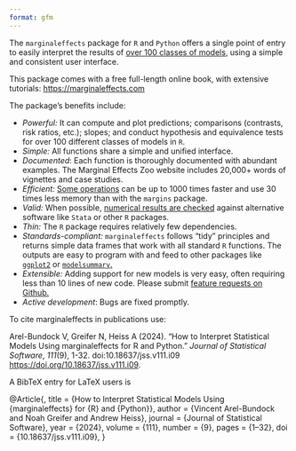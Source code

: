```yaml
---
format: gfm
---
```


The `marginaleffects` package for `R` and `Python` offers a single point of entry to easily interpret the results of [over 100 classes of models,](https://marginaleffects.com/bonus/supported_models.html) using a simple and consistent user interface. 

This package comes with a free full-length online book, with extensive tutorials: [https://marginaleffects.com](https://marginaleffects.com) 

The package's benefits include:

- *Powerful:* It can compute and plot predictions; comparisons (contrasts, risk ratios, etc.); slopes; and conduct hypothesis and equivalence tests for over 100 different classes of models in `R`.
- *Simple:* All functions share a simple and unified interface.
- *Documented*: Each function is thoroughly documented with abundant examples. The Marginal Effects Zoo website includes 20,000+ words of vignettes and case studies.
- *Efficient:* [Some operations](https://marginaleffects.com/bonus/performance.html) can be up to 1000 times faster and use 30 times less memory than with the `margins` package.  
- *Valid:* When possible, [numerical results are checked](https://marginaleffects.com/bonus/supported_models.html) against alternative software like `Stata` or other `R` packages.
- *Thin:* The `R` package requires relatively few dependencies.
- *Standards-compliant:* `marginaleffects` follows "tidy" principles and returns simple data frames that work with all standard `R` functions. The outputs are easy to program with and feed to other packages like [`ggplot2`](https://marginaleffects.com/bonus/plot.html) or [`modelsummary`.](https://marginaleffects.com/bonus/tables.html)
- *Extensible:* Adding support for new models is very easy, often requiring less than 10 lines of new code. Please submit [feature requests on Github.](https://github.com/vincentarelbundock/marginaleffects/issues)
- *Active development*: Bugs are fixed promptly.

To cite marginaleffects in publications use:

  Arel-Bundock V, Greifer N, Heiss A (2024). “How to Interpret
  Statistical Models Using marginaleffects for R and Python.” _Journal
  of Statistical Software_, *111*(9), 1-32. doi:10.18637/jss.v111.i09
  <https://doi.org/10.18637/jss.v111.i09>.

A BibTeX entry for LaTeX users is

  @Article{,
    title = {How to Interpret Statistical Models Using {marginaleffects} for {R} and {Python}},
    author = {Vincent Arel-Bundock and Noah Greifer and Andrew Heiss},
    journal = {Journal of Statistical Software},
    year = {2024},
    volume = {111},
    number = {9},
    pages = {1--32},
    doi = {10.18637/jss.v111.i09},
  }

